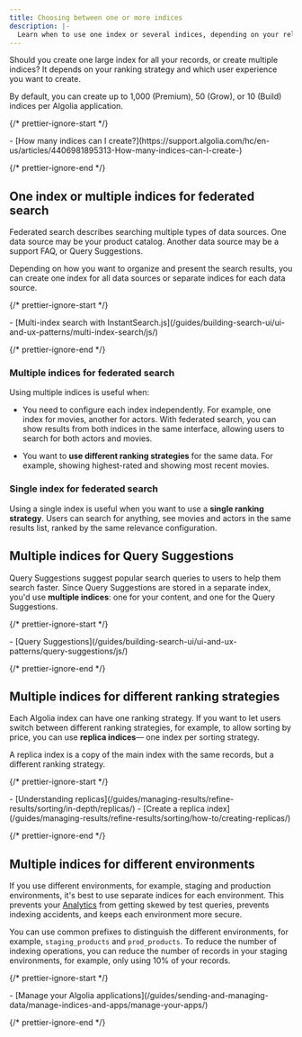 ```yaml
---
title: Choosing between one or more indices
description: |-
  Learn when to use one index or several indices, depending on your relevance strategy and the user experience you want to create.
---
```


Should you create one large index for all your records,
or create multiple indices?
It depends on your ranking strategy and which user experience you want to create.

By default, you can create up to 1,000 (Premium), 50 (Grow), or 10 (Build) indices per Algolia application.

{/* prettier-ignore-start */}

<Info>
  - [How many indices can I create?](https://support.algolia.com/hc/en-us/articles/4406981895313-How-many-indices-can-I-create-)
</Info>

{/* prettier-ignore-end */}

## One index or multiple indices for federated search

Federated search describes searching multiple types of data sources.
One data source may be your product catalog.
Another data source may be a support FAQ, or Query Suggestions.

Depending on how you want to organize and present the search results,
you can create one index for all data sources or separate indices for each data source.

{/* prettier-ignore-start */}

<Info>
  - [Multi-index search with InstantSearch.js](/guides/building-search-ui/ui-and-ux-patterns/multi-index-search/js/)
</Info>

{/* prettier-ignore-end */}

### Multiple indices for federated search

Using multiple indices is useful when:

- You need to configure each index independently.
  For example, one index for movies, another for actors.
  With federated search, you can show results from both indices in the same interface,
  allowing users to search for both actors and movies.

- You want to **use different ranking strategies** for the same data.
  For example, showing highest-rated and showing most recent movies.

### Single index for federated search

Using a single index is useful when you want to use a **single ranking strategy**.
Users can search for anything, see movies and actors in the same results list,
ranked by the same relevance configuration.

## Multiple indices for Query Suggestions

Query Suggestions suggest popular search queries to users to help them search faster.
Since Query Suggestions are stored in a separate index, you'd use **multiple indices**:
one for your content, and one for the Query Suggestions.

{/* prettier-ignore-start */}

<Info>
  - [Query Suggestions](/guides/building-search-ui/ui-and-ux-patterns/query-suggestions/js/)
</Info>

{/* prettier-ignore-end */}

## Multiple indices for different ranking strategies

Each Algolia index can have one ranking strategy.
If you want to let users switch between different ranking strategies,
for example, to allow sorting by price, you can use **replica indices**— one index per sorting strategy.

A replica index is a copy of the main index with the same records, but a different ranking strategy.

{/* prettier-ignore-start */}

<Info>
  - [Understanding replicas](/guides/managing-results/refine-results/sorting/in-depth/replicas/)
  - [Create a replica index](/guides/managing-results/refine-results/sorting/how-to/creating-replicas/)
</Info>

{/* prettier-ignore-end */}

## Multiple indices for different environments

If you use different environments, for example, staging and production environments,
it's best to use separate indices for each environment.
This prevents your [Analytics](/guides/search-analytics/overview/)
from getting skewed by test queries, prevents indexing accidents, and keeps each environment more secure.

You can use common prefixes to distinguish the different environments, for example, `staging_products` and `prod_products`.
To reduce the number of indexing operations, you can reduce the number of records in your staging environments,
for example, only using 10% of your records.

{/* prettier-ignore-start */}

<Info>
  - [Manage your Algolia applications](/guides/sending-and-managing-data/manage-indices-and-apps/manage-your-apps/)
</Info>

{/* prettier-ignore-end */}
